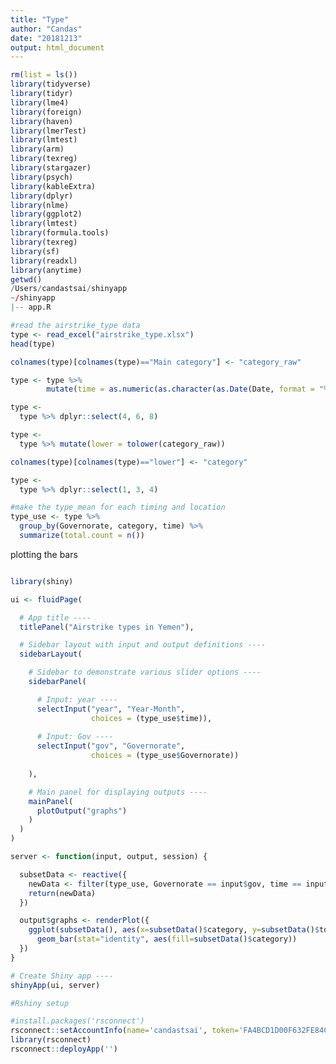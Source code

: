 ```yaml
---
title: "Type"
author: "Candas"
date: "20181213"
output: html_document
---
```


```r
rm(list = ls())
library(tidyverse)
library(tidyr)
library(lme4)
library(foreign)
library(haven)
library(lmerTest)
library(lmtest)
library(arm)
library(texreg)
library(stargazer)
library(psych)
library(kableExtra)
library(dplyr)
library(nlme)
library(ggplot2)
library(lmtest)
library(formula.tools)
library(texreg)
library(sf)
library(readxl)
library(anytime)
getwd()
/Users/candastsai/shinyapp
~/shinyapp
|-- app.R
```




```r
#read the airstrike_type data
type <- read_excel("airstrike_type.xlsx")
head(type)

colnames(type)[colnames(type)=="Main category"] <- "category_raw"

type <- type %>%
        mutate(time = as.numeric(as.character(as.Date(Date, format = "%d/%m/%Y"), format="%Y%m")))

type <- 
  type %>% dplyr::select(4, 6, 8)

type <-
  type %>% mutate(lower = tolower(category_raw))

colnames(type)[colnames(type)=="lower"] <- "category"

type <- 
  type %>% dplyr::select(1, 3, 4)

#make the type_mean for each timing and location
type_use <- type %>%
  group_by(Governorate, category, time) %>%
  summarize(total.count = n())

```

plotting the bars
```r

```


```r
library(shiny)

ui <- fluidPage(

  # App title ----
  titlePanel("Airstrike types in Yemen"),

  # Sidebar layout with input and output definitions ----
  sidebarLayout(

    # Sidebar to demonstrate various slider options ----
    sidebarPanel(

      # Input: year ----
      selectInput("year", "Year-Month",
                  choices = (type_use$time)),
      
      # Input: Gov ----
      selectInput("gov", "Governorate",
                  choices = (type_use$Governorate))
      
    ),

    # Main panel for displaying outputs ----
    mainPanel(
      plotOutput("graphs")
    )
  )
)

server <- function(input, output, session) {

  subsetData <- reactive({
    newData <- filter(type_use, Governorate == input$gov, time == input$year)
    return(newData)
  })

  output$graphs <- renderPlot({
    ggplot(subsetData(), aes(x=subsetData()$category, y=subsetData()$total.count)) +
      geom_bar(stat="identity", aes(fill=subsetData()$category))
  })
}

# Create Shiny app ----
shinyApp(ui, server)
```

```r
#Rshiny setup

#install.packages('rsconnect')
rsconnect::setAccountInfo(name='candastsai', token='FA4BCD1D00F632FE84CD4A95A840C981', secret='JOcJyS4RTrsg7PRCg7vuHZywfKfZ9QemCfTB/Yf8')
library(rsconnect)
rsconnect::deployApp('')
```
